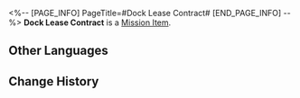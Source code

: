 <%-- [PAGE_INFO]
PageTitle=#Dock Lease Contract#
[END_PAGE_INFO] --%>
{{Item Infobox
|id          = 140251
|image       = Item Dock Lease Contract.png
|type        = Mission Item
|invCategory = Missions
|rarity      = 3
|effect      = 
|description = This contract can prove that the Merchant Guild has legitimate rights to operate the dock.
}}
'''Dock Lease Contract''' is a [[Mission Item]].

==Other Languages==
{{Other Languages
|en   = Dock Lease Contract
|zhs  = 码头租赁合同
|zht  = 碼頭租賃合約
|ja   = 埠頭の賃借契約
|ko   = 부두 임대 계약서
|es   = Contrato de alquiler del muelle
|fr   = Contrat d'exploitation des docks
|ru   = Договор аренды причала
|th   = หนังสือสัญญาเช่าท่าเรือ
|vi   = Hợp Đồng Thuê Bến Cảng
|de   = Dock-Pachtvertrag
|id   = Kontrak Sewa Dermaga
|pt   = Contrato de Locação da Doca
}}

==Change History==
{{Change History|2.0}}